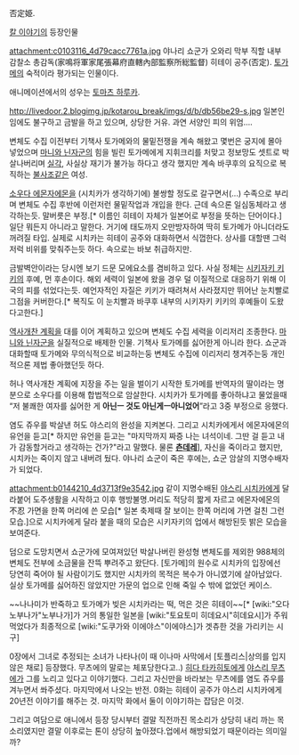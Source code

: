 否定姫.

[[칼 이야기]]의 등장인물

attachment:c0103116_4d79cacc7761a.jpg
야나리 쇼군가 오와리 막부 직할 내부 감찰소 총감독(家鳴将軍家尾張幕府直轄內部監察所総監督) 히테이 공주(否定). [[토가메]]의 숙적이라 평가되는 인물이다.

애니메이션에서의 성우는 [[토마츠 하루카]].

http://livedoor.2.blogimg.jp/kotarou_break/imgs/d/b/db56be29-s.jpg
일본인임에도 불구하고 금발을 하고 있으며, 상당한 거유. 과연 서양인 피의 위엄....

변체도 수집 이전부터 기책사 토가메와의 물밑전쟁을 계속 해왔고 몇번은 궁지에 몰아 넣었으며 [[마니와 닌자군]]의 힘을 빌린 토가메에게 지휘크리를 처맞고 정보망도 셋트로 박살나버리며 [[실각]], 사실상 재기가 불가능 하다고 생각 했지만 계속 바쿠후의 요직으로 복직하는 [[불사조]]같은 여성.

[[소우다 에몬자에몬]]을 (시치카가 생각하기에) 불쌍할 정도로 갈구면서(...) 수족으로 부리며 변체도 수집 후반에 이런저런 물밑작업과 개입을 한다. 근데 속으론 일심동체라고 생각하는듯. 말버릇은 부정.[* 이름인 히테이 자체가 일본어로 부정을 뜻하는 단어이다.] 일단 뭐든지 아니라고 말한다. 거기에 태도까지 오만방자하여 딱히 토가메가 아니더라도 꺼려질 타입. 실제로 시치카는 히테이 공주와 대화하면서 식껍한다. 상사를 대할땐 그럭저럭 비위를 맞춰주는듯 하다. 속으로는 바보 취급하지만.

금발벽안이라는 당시엔 보기 드문 모에요소를 겸비하고 있다. 사실 정체는 [[시키자키 키키]]의 후예, 먼 후손이다. 해외 세력이 일본에 왔을 경우 덜 이질적으로 대응하기 위해 이국의 피를 섞었다는듯. 예언자적인 자질은 키키가 때려쳐서 사라졌지만 뛰어난 눈치빨로 그점을 커버한다.[* 복직도 이 눈치빨과 바쿠후 내부의 시키자키 키키의 후예들이 도왔다고한다.]

[[역사개찬 계획]]을 대를 이어 계획하고 있으며 변체도 수집 세력을 이리저리 조종한다. [[마니와 닌자군]]을 실질적으로 배제한 인물. 기책사 토가메를 싫어한게 아니라 한다. 쇼군과 대화할때 토가메와 무의식적으로 비교하는둥 변체도 수집에 이리저리 챙겨주는둥 개인적으론 제법 좋아했던듯 하다. 

허나 역사개찬 계획에 지장을 주는 일을 벌이기 시작한 토가메를 반역자의 딸이라는 명분으로 소우다를 이용해 합법적으로 암살한다. 시치카가 토가메를 좋아하냐고 물었을때 “저 불쾌한 여자를 싫어한 게 '''아닌ㅡ 것도 아닌게ㅡ아니었어'''”라고 3중 부정으로 응했다.

염도 쥬우를 박살낸 허도 야스리의 완성을 지켜본다. 그리고 시치카에게서 에몬자에몬의 유언을 듣고[* 하지만 유언을 듣고는 "마지막까지 짜증 나는 녀석이네. 그딴 걸 듣고 내가 감동할거라고 생각하는 건가?"라고 말했다. 물론 '''[[츤데레]]'''], 자신을 죽이라고 했지만, 시치카는 죽이지 않고 내버려 뒀다. 야나리 쇼군이 죽은 후에는, 쇼군 암살의 지명수배자가 되었다. 

attachment:b0144210_4d3713f9e3542.jpg
같이 지명수배된 [[야스리 시치카]]에게 달라붙어 도주생활을 시작하고 이후 행방불명.머리도 적당히 짧게 자르고 에몬자에몬의 不忍 가면을 한쪽 머리에 쓴 모습[* 일본 축제때 잘 보이는 한쪽 머리에 가면 걸친 그런 모습.]으로 시치카에게 달라 붙을 때의 모습은 시키자키의 업에서 해방된듯 밝은 모습을 보여준다.

덤으로 도망치면서 쇼군가에 모여져있던 박살나버린 완성형 변체도를 제외한 988체의 변체도 전부에 소금물을 잔뜩 뿌려주고 왔단다. [토가메]의 원수로 시치카의 입장에선 당연히 죽어야 될 사람이기도 했지만 시치카의 목적은 복수가 아니였기에 살아남았다. 실상 토가메를 싫어하진 않았지만 가문의 업으로 인해 죽일 수 밖에 없었던 케이스.

~~나나미가 반죽하고 토가메가 빚은 시치카라는 떡, 먹은 것은 히테이~~[* [wiki:"오다 노부나가"노부나가]가 거의 통일한 일본을 [wiki:"토요토미 히데요시"히데요시]가 주워 먹었다가 최종적으로 [wiki:"도쿠가와 이에야스"이에야스]가 겟츄한 것을 가리키는 시구]

0장에서 그녀로 추정되는 소녀가 나타나(이 때 이나마 사막에서 [토플리스|상의를 입지 않은 채로] 등장했다. 무츠에의 말로는 체포당한다고..) [[히다 타카히토]]에게 [[야스리 무츠에]]가 그를 노리고 있다고 이야기했다. 그리고 자신만을 바라보는 무츠에를 염도 쥬우를 겨누면서 쏴주셨다. 마지막에서 나오는 반전. 0화는 히테이 공주가 야스리 시치카에게 20년전 이야기를 해주는 것. 마지막 화에서 둘이 이야기하는 잡담은 이것.

그리고 여담으로 애니에서 등장 당시부터 결말 직전까진 목소리가 상당히 내리 까는 목소리였지만 결말 이후로는 톤이 상당히 높아졌다.업에서 해방되었기 때문이라는 의미일까?
